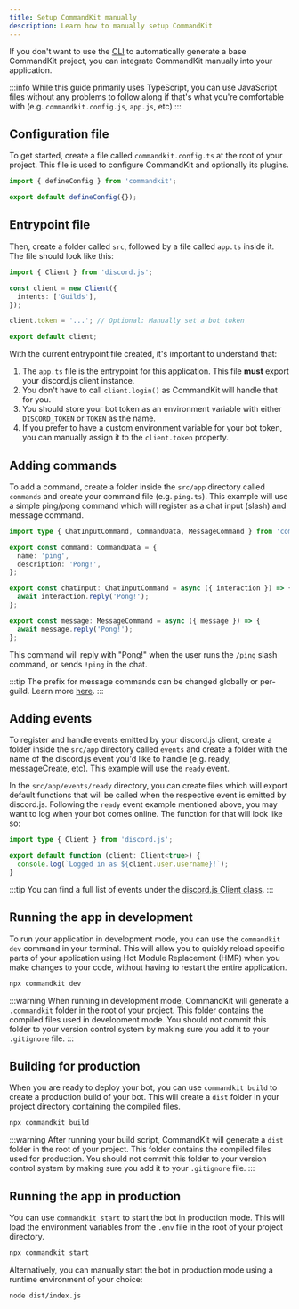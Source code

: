 ```yaml
---
title: Setup CommandKit manually
description: Learn how to manually setup CommandKit
---
```



If you don't want to use the [CLI](../01-getting-started/02-setup-commandkit.mdx) to automatically generate a base CommandKit project, you can integrate CommandKit manually into your application.

:::info
While this guide primarily uses TypeScript, you can use JavaScript files without any problems to follow along if that's what you're comfortable with (e.g. `commandkit.config.js`, `app.js`, etc)
:::

## Configuration file

To get started, create a file called `commandkit.config.ts` at the root of your project. This file is used to configure CommandKit and optionally its plugins.

```ts title="commandkit.config.ts"
import { defineConfig } from 'commandkit';

export default defineConfig({});
```

## Entrypoint file

Then, create a folder called `src`, followed by a file called `app.ts` inside it. The file should look like this:

```ts title="src/app.ts"
import { Client } from 'discord.js';

const client = new Client({
  intents: ['Guilds'],
});

client.token = '...'; // Optional: Manually set a bot token

export default client;
```

With the current entrypoint file created, it's important to understand that:

1. The `app.ts` file is the entrypoint for this application. This file **must** export your discord.js client instance.
2. You don't have to call `client.login()` as CommandKit will handle that for you.
3. You should store your bot token as an environment variable with either `DISCORD_TOKEN` or `TOKEN` as the name.
4. If you prefer to have a custom environment variable for your bot token, you can manually assign it to the `client.token` property.

## Adding commands

To add a command, create a folder inside the `src/app` directory called `commands` and create your command file (e.g. `ping.ts`). This example will use a simple ping/pong command which will register as a chat input (slash) and message command.

```ts title="src/app/commands/ping.ts"
import type { ChatInputCommand, CommandData, MessageCommand } from 'commandkit';

export const command: CommandData = {
  name: 'ping',
  description: 'Pong!',
};

export const chatInput: ChatInputCommand = async ({ interaction }) => {
  await interaction.reply('Pong!');
};

export const message: MessageCommand = async ({ message }) => {
  await message.reply('Pong!');
};
```

This command will reply with "Pong!" when the user runs the `/ping` slash command, or sends `!ping` in the chat.

:::tip
The prefix for message commands can be changed globally or per-guild. Learn more [here](../02-commands/05-custom-message-commands-prefix.mdx).
:::

## Adding events

To register and handle events emitted by your discord.js client, create a folder inside the `src/app` directory called `events` and create a folder with the name of the discord.js event you'd like to handle (e.g. ready, messageCreate, etc). This example will use the `ready` event.

In the `src/app/events/ready` directory, you can create files which will export default functions that will be called when the respective event is emitted by discord.js. Following the `ready` event example mentioned above, you may want to log when your bot comes online. The function for that will look like so:

```ts title="src/app/events/log.ts"
import type { Client } from 'discord.js';

export default function (client: Client<true>) {
  console.log(`Logged in as ${client.user.username}!`);
}
```

:::tip
You can find a full list of events under the [discord.js Client class](https://discord.js.org/docs/packages/discord.js/main/Client:Class).
:::

## Running the app in development

To run your application in development mode, you can use the `commandkit dev` command in your terminal. This will allow you to quickly reload specific parts of your application using Hot Module Replacement (HMR) when you make changes to your code, without having to restart the entire application.

```sh npm2yarn
npx commandkit dev
```

:::warning
When running in development mode, CommandKit will generate a `.commandkit` folder in the root of your project. This folder contains the compiled files used in development mode. You should not commit this folder to your version control system by making sure you add it to your `.gitignore` file.
:::

## Building for production

When you are ready to deploy your bot, you can use `commandkit build` to create a production build of your bot. This will create a `dist` folder in your project directory containing the compiled files.

```sh
npx commandkit build
```

:::warning
After running your build script, CommandKit will generate a `dist` folder in the root of your project. This folder contains the compiled files used for production. You should not commit this folder to your version control system by making sure you add it to your `.gitignore` file.
:::

## Running the app in production

You can use `commandkit start` to start the bot in production mode. This will load the environment variables from the `.env` file in the root of your project directory.

```sh
npx commandkit start
```

Alternatively, you can manually start the bot in production mode using a runtime environment of your choice:

```sh
node dist/index.js
```
